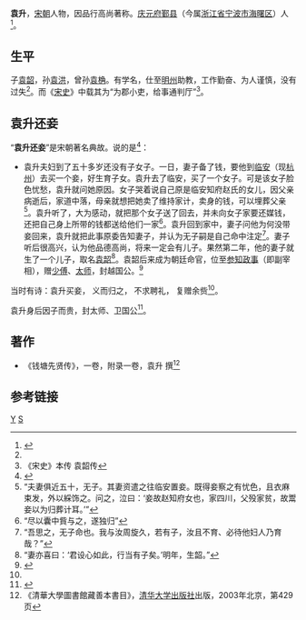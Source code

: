'''袁升'''，[[宋朝|宋朝]]人物，因品行高尚著称。[[庆元府|庆元府]][[鄞县|鄞县]]（今属[[浙江省|浙江省]][[宁波市|宁波市]][[海曙区|海曙区]]）人<ref name="袁升">{{cite web|url=http://www.zjda.gov.cn/dadb/tszt/mrcd/201209/t20120912_177637.htm|title=袁升|publisher=浙江档案网|deadurl=yes|archiveurl=https://web.archive.org/web/20140714232829/http://www.zjda.gov.cn/dadb/tszt/mrcd/201209/t20120912_177637.htm|archivedate=2014年7月14日|df=|access-date=2014年6月11日}}</ref>。

==生平==

子[[袁韶|袁韶]]，孙[[袁洪|袁洪]]，曾孙[[袁桷|袁桷]]。有学名，仕至[[明州|明州]]助教，工作勤奋、为人谨慎，没有过失<ref name="袁升"/>。而《[[宋史|宋史]]》中载其为“为郡小吏，给事通判厅”<ref>《宋史》本传 袁韶传</ref>。

==袁升还妾==

“'''袁升还妾'''”是宋朝著名典故。说的是<ref name="袁升还妾">{{cite web |url=http://www.dizigui.cn/qidisysdisp.asp?bbh=15109 |title=袁升还妾 |publisher=中华传统美德 |access-date=2014-06-11 |archive-date=2016-03-06 |archive-url=https://web.archive.org/web/20160306235754/http://www.dizigui.cn/qidisysdisp.asp?bbh=15109 |dead-url=no }}</ref>：
* 袁升夫妇到了五十多岁还没有子女子。一日，妻子备了钱，要他到[[临安|临安]]（现[[杭州|杭州]]）去买一个妾，好生育子女。袁升去了临安，买了一个女子。可是该女子脸色忧愁，袁升就问她原因。女子哭着说自己原是临安知府赵氏的女儿，因父亲病逝后，家道中落，母亲就想把她卖了维持家计，卖身的钱，可以埋葬父亲<ref>“夫妻俱近五十，无子。其妻资遣之往临安置妾。既得妾察之有忧色，且衣麻束发，外以綵饰之。问之，泣曰：‘妾故赵知府女也，家四川，父殁家贫，故鬻妾以为归葬计耳。’”</ref>。袁升听了，大为感动，就把那个女子送了回去，并未向女子家要还媒钱，还把自己身上所带的钱都送给他们一家<ref>“尽以囊中貲与之，遂独归”</ref>。袁升回到家中，妻子问他为何没带妾回来，袁升就把此事原委告知妻子，并认为无子嗣是自己命中注定<ref>“吾思之，无子命也。我与汝周旋久，若有子，汝且不育、必待他妇人乃育哉？”</ref>。妻子听后很高兴，认为他品德高尚，将来一定会有儿子。果然第二年，他的妻子就生了一个儿子，取名[[袁韶|袁韶]]<ref>“妻亦喜曰：‘君设心如此，行当有子矣。’明年，生韶。”</ref>。袁韶后来成为朝廷命官，位至[[参知政事|参知政事]]（即副宰相），赠[[少傅|少傅]]、[[太师|太师]]，封越国公。<ref >{{cite web |url=http://www.hangzhouzk.com/hangzhoudankanDetail.aspx?id=939 |title=重视城市建设的南宋知府——袁韶 |publisher=杭州党刊 |date=2013年11月4日 |author=林正秋 |access-date=2014年6月11日 |archive-url=https://web.archive.org/web/20140714164814/http://www.hangzhouzk.com/hangzhoudankanDetail.aspx?id=939 |archive-date=2014年7月14日 |dead-url=yes }}</ref>

当时有诗：袁升买妾， 义而归之， 不求聘礼， 复赠余赀<ref name="袁升还妾"/>。

袁升身后因子而贵，封太师、卫国公<ref >{{cite web |url=http://daily.cnnb.com.cn/dnsb/html/2014-01/05/content_688238.htm?div=1 |title=南塘河畔，一眼看千年 |publisher=[[东南商报|东南商报]] |date=2014年01月05日 星期日 |author=记者 林旻／文 崔引／摄 |access-date=2014年6月11日 |archive-date=2014年7月14日 |archive-url=https://web.archive.org/web/20140714232828/http://daily.cnnb.com.cn/dnsb/html/2014-01/05/content_688238.htm?div=1 |dead-url=no }}</ref>。

==著作==
* 《钱塘先贤传》，一卷，附录一卷，袁升 撰<ref>《清華大學圖書館藏善本書目》，[[清华大学出版社|清华大学出版社]]出版，2003年北京，第429页</ref>

==参考链接==
{{reflist|2}}

[[Category:鄞县人|Y]]
[[Category:城南袁氏|S]]